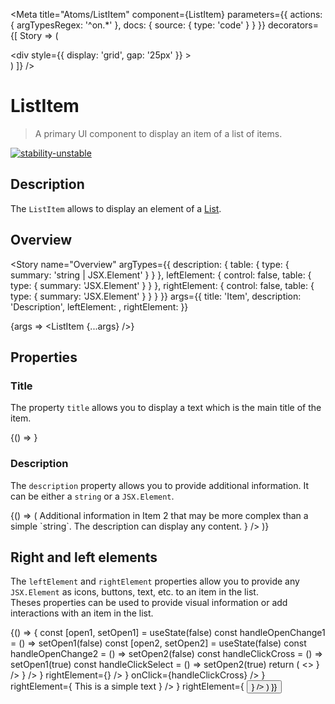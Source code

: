
<Meta
  title="Atoms/ListItem"
  component={ListItem}
  parameters={{
    actions: { argTypesRegex: '^on.*' },
    docs: {
      source: {
        type: 'code'
      }
    }
  }}
  decorators={[
    Story => (
      <ThemeProvider>
        <div className="component-story-main">
          <ThemeSwitcher />
          <div
            style={{
              display: 'grid',
              gap: '25px'
            }}
          >
            <Story />
          </div>
        </div>
      </ThemeProvider>
    )
  ]}
/>

# ListItem

> A primary UI component to display an item of a list of items.

[![stability-unstable](https://img.shields.io/badge/stability-unstable-yellow.svg)](https://github.com/emersion/stability-badges#unstable)

## Description

The `ListItem` allows to display an element of a [List](/docs/atoms-list--overview).

## Overview

<Story
  name="Overview"
  argTypes={{
    description: {
      table: {
        type: { summary: 'string | JSX.Element' }
      }
    },
    leftElement: {
      control: false,
      table: {
        type: { summary: 'JSX.Element' }
      }
    },
    rightElement: {
      control: false,
      table: {
        type: { summary: 'JSX.Element' }
      }
    }
  }}
  args={{
    title: 'Item',
    description: 'Description',
    leftElement: <Icon name="wallet" invertColor />,
    rightElement: <Icon name="close" invertColor />
  }}
>
  {args => <ListItem {...args} />}
</Story>

## Properties

<ArgsTable story="Overview" />

### Title

The property `title` allows you to display a text which is the main title of the item.

<Canvas>
  <Story name="Title">{() => <ListItem title="The title of the item." />}</Story>
</Canvas>

### Description

The `description` property allows you to provide additional information. It can be either a `string` or a `JSX.Element`.

<Canvas>
  <Story name="Description">
    {() => (
      <List>
        <ListItem title="Item 1" description="The additional information of the Item 1" />
        <ListItem
          title="Item 2"
          description={
            <div>
              <Typography as="div" color="inverted-text" fontSize="small">
                Additional information in Item 2 that may be more complex than a simple `string`.
                The description can display any content.
              </Typography>
              <ProgressBar label="okp4.pdf" minValue={0} maxValue={195} currentValue={23} />
            </div>
          }
        />
      </List>
    )}
  </Story>
</Canvas>

## Right and left elements

The `leftElement` and `rightElement` properties allow you to provide any `JSX.Element` as icons, buttons, text, etc. to an item in the list.  
Theses properties can be used to provide visual information or add interactions with an item in the list.

<Canvas>
  <Story name="Right and left elements">
    {() => {
      const [open1, setOpen1] = useState(false)
      const handleOpenChange1 = () => setOpen1(false)
      const [open2, setOpen2] = useState(false)
      const handleOpenChange2 = () => setOpen2(false)
      const handleClickCross = () => setOpen1(true)
      const handleClickSelect = () => setOpen2(true)
      return (
        <>
          <List>
            <ListItem
              title="Item without element"
              description="This item does not have any element."
            />
            <ListItem
              title="Item with left element"
              description="This item only has a left element."
              leftElement={<Icon name="profile" invertColor />}
            />
            <ListItem
              title="Item with right element"
              description="This item only has a right icon."
              rightElement={<Icon name="check" invertColor />}
            />
            <ListItem
              title="Item with both left and right elements"
              description="This item has left and right elements."
              leftElement={<Icon name="profile" invertColor />}
              rightElement={<Icon name="check" invertColor />}
            />
            <ListItem
              title="Item 5"
              description="Elements can be button or simple text."
              leftElement={
                <Button
                  label="A button"
                  backgroundColor="error"
                  size="small"
                  variant="icon"
                  icon={<Icon name="cross" size="15" invertColor />}
                  onClick={handleClickCross}
                />
              }
              rightElement={
                <Typography as="div" color="inverted-text" fontSize="small" fontWeight="bold">
                  This is a simple text
                </Typography>
              }
            />
            <ListItem
              title="Item 6"
              description="An other example with button"
              leftElement={<Icon name="wallet" invertColor />}
              rightElement={
                <Button
                  label="Select"
                  backgroundColor="success"
                  size="small"
                  variant="secondary"
                  onClick={handleClickSelect}
                />
              }
            />
          </List>
          <Toast
            isOpened={open1}
            onOpenChange={handleOpenChange1}
            title="Cross button clicked !"
            severityLevel="error"
          />
          <Toast
            isOpened={open2}
            onOpenChange={handleOpenChange2}
            title="Select button clicked !"
            severityLevel="success"
          />
        </>
      )
    }}
  </Story>
</Canvas>
